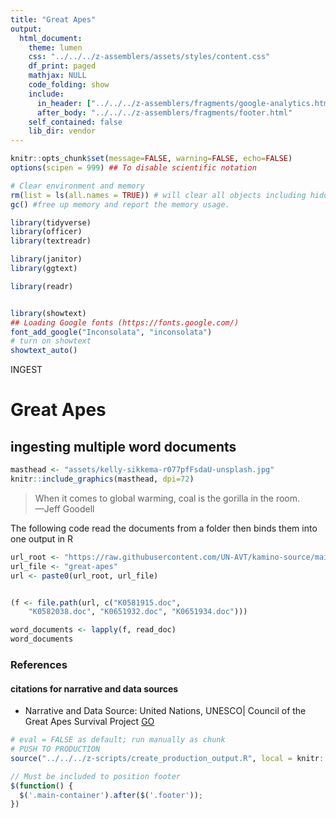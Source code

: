 ```yaml
---
title: "Great Apes"
output: 
  html_document:
    theme: lumen
    css: "../../../z-assemblers/assets/styles/content.css"
    df_print: paged
    mathjax: NULL
    code_folding: show
    include:
      in_header: ["../../../z-assemblers/fragments/google-analytics.html", "../../../z-assemblers/fragments/header.html"]
      after_body: "../../../z-assemblers/fragments/footer.html"
    self_contained: false
    lib_dir: vendor
---
```



```r

knitr::opts_chunk$set(message=FALSE, warning=FALSE, echo=FALSE)
options(scipen = 999) ## To disable scientific notation

# Clear environment and memory
rm(list = ls(all.names = TRUE)) # will clear all objects including hidden objects.
gc() #free up memory and report the memory usage.

library(tidyverse)
library(officer)
library(textreadr)

library(janitor)
library(ggtext)

library(readr)


library(showtext)
## Loading Google fonts (https://fonts.google.com/)
font_add_google("Inconsolata", "inconsolata")
# turn on showtext
showtext_auto()

```


<div class="activity">
INGEST  
</div>

# Great Apes
## ingesting multiple word documents

```r

masthead <- "assets/kelly-sikkema-r077pfFsdaU-unsplash.jpg"
knitr::include_graphics(masthead, dpi=72)

```

>When it comes to global warming, coal is the gorilla in the room.\
---Jeff Goodell\



The following code read the documents from a folder then binds them into one output in R
```r


url_root <- "https://raw.githubusercontent.com/UN-AVT/kamino-source/main/sources/0-shared/data/"
url_file <- "great-apes"
url <- paste0(url_root, url_file)


(f <- file.path(url, c("K0581915.doc",
    "K0582038.doc", "K0651932.doc", "K0651934.doc")))

word_documents <- lapply(f, read_doc)
word_documents


```

### References
#### citations for narrative and data sources

* Narrative and Data Source: United Nations, UNESCO| Council of the Great Apes Survival Project [GO](https://atom.archives.unesco.org/zd6rl){target="_blank"}


```r

# eval = FALSE as default; run manually as chunk
# PUSH TO PRODUCTION
source("../../../z-scripts/create_production_output.R", local = knitr::knit_global())

```


```js

// Must be included to position footer
$(function() {
  $('.main-container').after($('.footer'));
})

```

